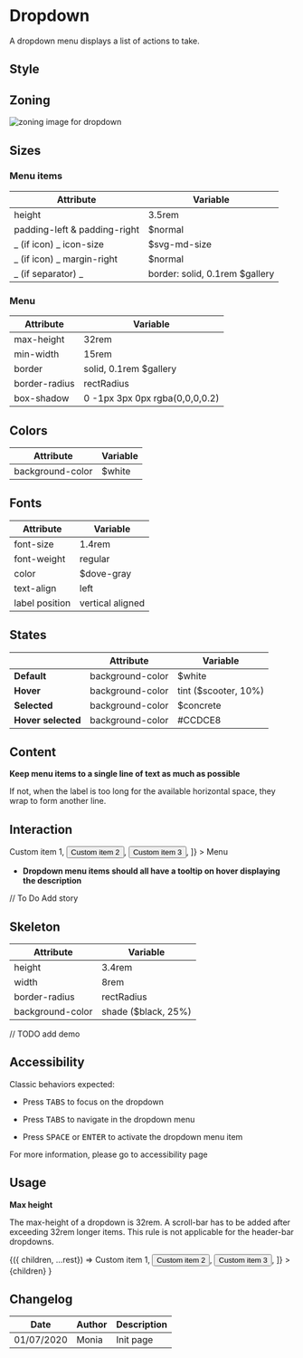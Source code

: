 
<Meta title="Components/Dropdown" component={Dropdown} />

# Dropdown

A dropdown menu displays a list of actions to take.

## Style

## Zoning

<img src={dropdownZoning} alt="zoning image for dropdown" className="full" class="full" />

## Sizes

### Menu items

| Attribute                    | Variable                        |
| ---------------------------- | ------------------------------- |
| height                       | 3.5rem                          |
| padding-left & padding-right | $normal                        |
| _ (if icon) _ icon-size      | $svg-md-size                   |
| _ (if icon) _ margin-right   | $normal                        |
| _ (if separator) _           | border: solid, 0.1rem $gallery |

### Menu

| Attribute     | Variable                       |
| ------------- | ------------------------------ |
| max-height    | 32rem                          |
| min-width     | 15rem                          |
| border        | solid, 0.1rem $gallery        |
| border-radius | rectRadius                     |
| box-shadow    | 0 -1px 3px 0px rgba(0,0,0,0.2) |

## Colors

| Attribute        | Variable |
| ---------------- | -------- |
| background-color | $white  |

## Fonts

| Attribute      | Variable         |
| -------------- | ---------------- |
| font-size      | 1.4rem           |
| font-weight    | regular          |
| color          | $dove-gray      |
| text-align     | left             |
| label position | vertical aligned |

## States

|                    | Attribute        | Variable              |
| ------------------ | ---------------- | --------------------- |
| **Default**        | background-color | $white               |
| **Hover**          | background-color | tint ($scooter, 10%) |
| **Selected**       | background-color | $concrete            |
| **Hover selected** | background-color | #CCDCE8               |

## Content

**Keep menu items to a single line of text as much as possible**

If not, when the label is too long for the available horizontal space, they wrap to form another line.

## Interaction

<Preview>
  <Story name="information">
	<Dropdown
		as={Button}
		aria-label="Custom menu"
		items={[
			<button>Custom item 1</button>,
			<button>Custom item 2</button>,
			<button>Custom item 3</button>,
		]}
	>
		Menu
	</Dropdown>
  </Story>
</Preview>

- **Dropdown menu items should all have a tooltip on hover displaying the description**

// To Do Add story

## Skeleton

| Attribute        | Variable             |
| ---------------- | -------------------- |
| height           | 3.4rem               |
| width            | 8rem                 |
| border-radius    | rectRadius           |
| background-color | shade ($black, 25%) |

// TODO add demo

## Accessibility

Classic behaviors expected:

- Press <kbd>TABS</kbd> to focus on the dropdown

- Press <kbd>TABS</kbd> to navigate in the dropdown menu

- Press <kbd>SPACE</kbd> or <kbd>ENTER</kbd> to activate the dropdown menu item

For more information, please go to accessibility page

## Usage

**Max height**

The max-height of a dropdown is 32rem. A scroll-bar has to be added after exceeding 32rem longer items.
This rule is not applicable for the header-bar dropdowns.

<Preview>
  <Story
    name="usage"
    height="20rem"
    args={{
      children: 'Lorem ipsum',
    }}
  >
    {({ children, ...rest}) => <Dropdown
                                {...rest}
                                as={Link}
                           		items={[
                                   <button>Custom item 1</button>,
                                   <button>Custom item 2</button>,
                                   <button>Custom item 3</button>,
                               ]}
                            >
                                {children}
                            </Dropdown>}
  </Story>
</Preview>

<Props story="usage" />

## Changelog

| Date       | Author | Description |
| ---------- | ------ | ----------- |
| 01/07/2020 | Monia  | Init page   |
